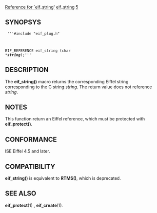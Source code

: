 [[Property:title|Reference for `eif_string']]
[[Property:link_title|eif_string]]
[[Property:weight|5]]
==SYNOPSYS==
<code>
'''#include "eif_plug.h"

EIF_REFERENCE eif_string (char *''' ''string''''');'''</code>

==DESCRIPTION==
The '''eif_string()''' macro returns the corresponding Eiffel string corresponding to the C string ''string''. 
The return value does not reference ''string''. 

==NOTES==
This function return an Eiffel reference, which must be protected with '''eif_protect()'''. 
==CONFORMANCE==
ISE Eiffel 4.5 and later. 
==COMPATIBILITY==
'''eif_string()''' is equivalent to '''RTMS()''', which is deprecated. 
==SEE ALSO==
'''eif_protect'''(1) , '''eif_create'''(1). 



